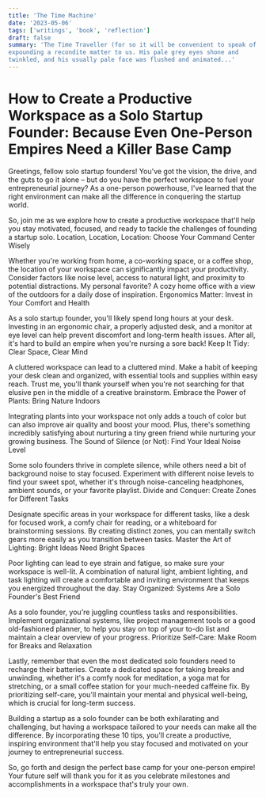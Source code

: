 ```yaml
---
title: 'The Time Machine'
date: '2023-05-06'
tags: ['writings', 'book', 'reflection']
draft: false
summary: 'The Time Traveller (for so it will be convenient to speak of him) was
expounding a recondite matter to us. His pale grey eyes shone and
twinkled, and his usually pale face was flushed and animated...'
---
```


# How to Create a Productive Workspace as a Solo Startup Founder: Because Even One-Person Empires Need a Killer Base Camp

Greetings, fellow solo startup founders! You've got the vision, the drive, and the guts to go it alone – but do you have the perfect workspace to fuel your entrepreneurial journey? As a one-person powerhouse, I've learned that the right environment can make all the difference in conquering the startup world.

So, join me as we explore how to create a productive workspace that'll help you stay motivated, focused, and ready to tackle the challenges of founding a startup solo.
Location, Location, Location: Choose Your Command Center Wisely

Whether you're working from home, a co-working space, or a coffee shop, the location of your workspace can significantly impact your productivity. Consider factors like noise level, access to natural light, and proximity to potential distractions. My personal favorite? A cozy home office with a view of the outdoors for a daily dose of inspiration.
Ergonomics Matter: Invest in Your Comfort and Health

As a solo startup founder, you'll likely spend long hours at your desk. Investing in an ergonomic chair, a properly adjusted desk, and a monitor at eye level can help prevent discomfort and long-term health issues. After all, it's hard to build an empire when you're nursing a sore back!
Keep It Tidy: Clear Space, Clear Mind

A cluttered workspace can lead to a cluttered mind. Make a habit of keeping your desk clean and organized, with essential tools and supplies within easy reach. Trust me, you'll thank yourself when you're not searching for that elusive pen in the middle of a creative brainstorm.
Embrace the Power of Plants: Bring Nature Indoors

Integrating plants into your workspace not only adds a touch of color but can also improve air quality and boost your mood. Plus, there's something incredibly satisfying about nurturing a tiny green friend while nurturing your growing business.
The Sound of Silence (or Not): Find Your Ideal Noise Level

Some solo founders thrive in complete silence, while others need a bit of background noise to stay focused. Experiment with different noise levels to find your sweet spot, whether it's through noise-canceling headphones, ambient sounds, or your favorite playlist.
Divide and Conquer: Create Zones for Different Tasks

Designate specific areas in your workspace for different tasks, like a desk for focused work, a comfy chair for reading, or a whiteboard for brainstorming sessions. By creating distinct zones, you can mentally switch gears more easily as you transition between tasks.
Master the Art of Lighting: Bright Ideas Need Bright Spaces

Poor lighting can lead to eye strain and fatigue, so make sure your workspace is well-lit. A combination of natural light, ambient lighting, and task lighting will create a comfortable and inviting environment that keeps you energized throughout the day.
Stay Organized: Systems Are a Solo Founder's Best Friend

As a solo founder, you're juggling countless tasks and responsibilities. Implement organizational systems, like project management tools or a good old-fashioned planner, to help you stay on top of your to-do list and maintain a clear overview of your progress.
Prioritize Self-Care: Make Room for Breaks and Relaxation

Lastly, remember that even the most dedicated solo founders need to recharge their batteries. Create a dedicated space for taking breaks and unwinding, whether it's a comfy nook for meditation, a yoga mat for stretching, or a small coffee station for your much-needed caffeine fix. By prioritizing self-care, you'll maintain your mental and physical well-being, which is crucial for long-term success.

Building a startup as a solo founder can be both exhilarating and challenging, but having a workspace tailored to your needs can make all the difference. By incorporating these 10 tips, you'll create a productive, inspiring environment that'll help you stay focused and motivated on your journey to entrepreneurial success.

So, go forth and design the perfect base camp for your one-person empire! Your future self will thank you for it as you celebrate milestones and accomplishments in a workspace that's truly your own.
